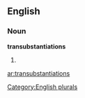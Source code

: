 
==English==

===Noun===
'''transubstantiations'''

# {{plural of|[[transubstantiation]]}}

[[Category:English plurals]]

[[ar:transubstantiations]]